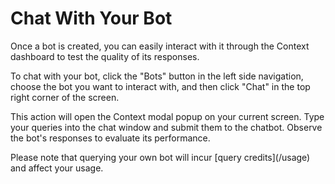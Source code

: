 
# Chat With Your Bot

Once a bot is created, you can easily interact with it through the Context dashboard to test the quality of its responses.

To chat with your bot, click the "Bots" button in the left side navigation, choose the bot you want to interact with, and then click "Chat" in the top right corner of the screen.

This action will open the Context modal popup on your current screen. Type your queries into the chat window and submit them to the chatbot. Observe the bot's responses to evaluate its performance.

<Callout type="warning">
  Please note that querying your own bot will incur [query credits](/usage) and
  affect your usage.
</Callout>
